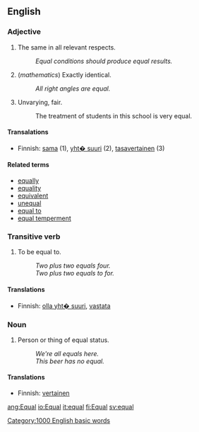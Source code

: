 ==English==

=== Adjective ===

# The same in all relevant respects.
#: ''Equal conditions should produce equal results.''
# (''mathematics'') Exactly identical.
#: ''All right angles are equal.''
# Unvarying, fair.
#: The treatment of students in this school is very equal.

==== Transalations ====

*Finnish: [[sama]] (1), [[yht� suuri]] (2), [[tasavertainen]] (3)

==== Related terms ====

* [[equally]]
* [[equality]]
* [[equivalent]]
* [[unequal]]
* [[equal to]]
* [[equal temperment]]

=== Transitive verb ===

# To be equal to.
#: ''Two plus two equals four.''
#: ''Two plus two equals to for.''

==== Translations ====

*Finnish: [[olla yht� suuri]], [[vastata]]

=== Noun ===

# Person or thing of equal status.
#: ''We're all equals here.''
#: ''This beer has no equal.''

==== Translations ====

*Finnish: [[vertainen]]

[[Category:1000 English basic words]]

[[ang:Equal]]
[[io:Equal]]
[[it:equal]]
[[fi:Equal]]
[[sv:equal]]